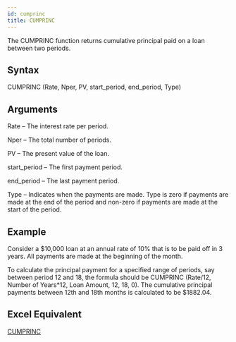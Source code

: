 ```yaml
---
id: cumprinc
title: CUMPRINC
---
```

The CUMPRINC function returns cumulative principal paid on a loan between two periods.

## Syntax
CUMPRINC (Rate, Nper, PV, start_period, end_period, Type)

## Arguments
Rate – The interest rate per period. 

Nper – The total number of periods.

PV – The present value of the loan. 

start_period – The first payment period. 

end_period –  The last payment period.

Type – Indicates when the payments are made. Type is zero if payments are made at the end of the period and non-zero if payments are made at the start of the period. 

## Example
Consider a $10,000 loan at an annual rate of 10% that is to be paid off in 3 years. All payments are made at the beginning of the month.

To calculate the principal payment for a specified range of periods, say between period 12 and 18, the formula should be
CUMPRINC (Rate/12, Number of Years*12, Loan Amount, 12, 18, 0).
The cumulative principal payments between 12th and 18th months is calculated to be $1882.04.

## Excel Equivalent
[CUMPRINC](https://support.office.com/en-us/article/CUMPRINC-function-94A4516D-BD65-41A1-BC16-053A6AF4C04D)
